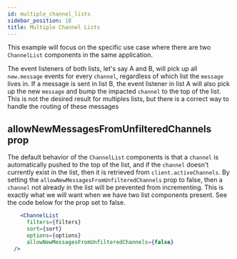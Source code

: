 ```yaml
---
id: multiple_channel_lists
sidebar_position: 18
title: Multiple Channel Lists
---
```


This example will focus on the specific use case where there are two `ChannelList` components in the same application.

The event listeners of both lists, let's say A and B, will pick up all `new.message` events for every `channel`, regardless of which list the `message` lives in.
If a message is sent in list B, the event listener in list A will also pick up the new `message` and bump the impacted `channel` to the top of the list. This is not the desired result for multiples lists, but there is a correct way to handle the routing of these messages

## allowNewMessagesFromUnfilteredChannels prop

The default behavior of the `ChannelList` components is that a `channel` is automatically pushed to the top of the list, and if the `channel` doesn't currently exist in the list, then it is retrieved from `client.activeChannels`. By setting the
`allowNewMessagesFromUnfilteredChannels` prop to false, then a `channel` not already in the list will be prevented from incrementing. This is exactly what we will want when we have two list components present. See the code below for the prop set to false.


```jsx
    <ChannelList
      filters={filters}
      sort={sort}
      options={options}
      allowNewMessagesFromUnfilteredChannels={false}
  />
```